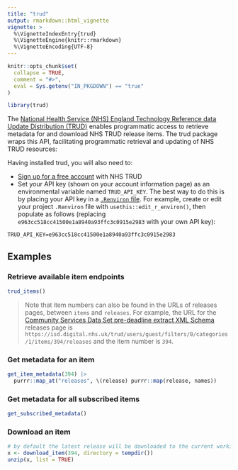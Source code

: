 ```yaml
---
title: "trud"
output: rmarkdown::html_vignette
vignette: >
  %\VignetteIndexEntry{trud}
  %\VignetteEngine{knitr::rmarkdown}
  %\VignetteEncoding{UTF-8}
---
```


```r
knitr::opts_chunk$set(
  collapse = TRUE,
  comment = "#>",
  eval = Sys.getenv("IN_PKGDOWN") == "true"
)
```

```r
library(trud)
```

The [National Health Service (NHS) England Technology Reference data Update Distribution (TRUD)](https://isd.digital.nhs.uk/trud/users/guest/filters/0/api) enables programmatic access to retrieve metadata for and download NHS TRUD release items. The trud package wraps this API, facilitating programmatic retrieval and updating of NHS TRUD resources:

Having installed trud, you will also need to:

-   [Sign up for a free account](https://isd.digital.nhs.uk/trud/users/guest/filters/0/account/form) with NHS TRUD
-   Set your API key (shown on your account information page) as an environmental variable named `TRUD_API_KEY`. The best way to do this is by placing your API key in a [`.Renviron` file](https://rstats.wtf/r-startup.html#renviron). For example, create or edit your project `.Renviron` file with `usethis::edit_r_environ()`, then populate as follows (replacing `e963cc518cc41500e1a8940a93ffc3c0915e2983` with your own API key):

```
TRUD_API_KEY=e963cc518cc41500e1a8940a93ffc3c0915e2983
```

## Examples

### Retrieve available item endpoints

```r
trud_items()
```

> Note that item numbers can also be found in the URLs of releases pages, between `items` and `releases`. For example, the URL for the [Community Services Data Set pre-deadline extract XML Schema](https://isd.digital.nhs.uk/trud/users/guest/filters/0/categories/1/items/394/releases) releases page is `https://isd.digital.nhs.uk/trud/users/guest/filters/0/categories/1/items/394/releases` and the item number is `394`.

### Get metadata for an item

```r
get_item_metadata(394) |>
  purrr::map_at("releases", \(release) purrr::map(release, names))
```

### Get metadata for all subscribed items

```r
get_subscribed_metadata()
```

### Download an item

```r
# by default the latest release will be downloaded to the current working directory
x <- download_item(394, directory = tempdir())
unzip(x, list = TRUE)
```
